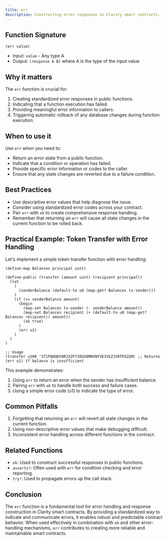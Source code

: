 ```yaml
---
title: err
description: Constructing error responses in Clarity smart contracts.
---
```


## Function Signature

```clarity
(err value)
```

- Input: `value` - Any type A
- Output: `(response A B)` where A is the type of the input value

## Why it matters

The `err` function is crucial for:

1. Creating standardized error responses in public functions.
2. Indicating that a function execution has failed.
3. Providing meaningful error information to callers.
4. Triggering automatic rollback of any database changes during function execution.

## When to use it

Use `err` when you need to:

- Return an error state from a public function.
- Indicate that a condition or operation has failed.
- Provide specific error information or codes to the caller.
- Ensure that any state changes are reverted due to a failure condition.

## Best Practices

- Use descriptive error values that help diagnose the issue.
- Consider using standardized error codes across your contract.
- Pair `err` with `ok` to create comprehensive response handling.
- Remember that returning an `err` will cause all state changes in the current function to be rolled back.

## Practical Example: Token Transfer with Error Handling

Let's implement a simple token transfer function with error handling:

```clarity
(define-map Balances principal uint)

(define-public (transfer (amount uint) (recipient principal))
  (let
    (
      (senderBalance (default-to u0 (map-get? Balances tx-sender)))
    )
    (if (>= senderBalance amount)
      (begin
        (map-set Balances tx-sender (- senderBalance amount))
        (map-set Balances recipient (+ (default-to u0 (map-get? Balances recipient)) amount))
        (ok true)
      )
      (err u1)
    )
  )
)

;; Usage
(transfer u100 'ST1PQHQKV0RJXZFY1DGX8MNSNYVE3VGZJSRTPGZGM) ;; Returns (err u1) if balance is insufficient
```

This example demonstrates:
1. Using `err` to return an error when the sender has insufficient balance.
2. Pairing `err` with `ok` to handle both success and failure cases.
3. Using a simple error code (u1) to indicate the type of error.

## Common Pitfalls

1. Forgetting that returning an `err` will revert all state changes in the current function.
2. Using non-descriptive error values that make debugging difficult.
3. Inconsistent error handling across different functions in the contract.

## Related Functions

- `ok`: Used to construct successful responses in public functions.
- `asserts!`: Often used with `err` for condition checking and error reporting.
- `try!`: Used to propagate errors up the call stack.

## Conclusion

The `err` function is a fundamental tool for error handling and response construction in Clarity smart contracts. By providing a standardized way to indicate and communicate errors, it enables robust and predictable contract behavior. When used effectively in combination with `ok` and other error-handling mechanisms, `err` contributes to creating more reliable and maintainable smart contracts.
